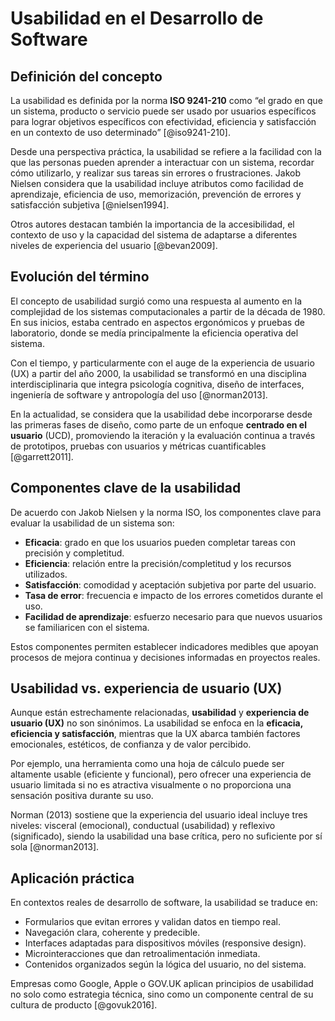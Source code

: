 # Usabilidad en el Desarrollo de Software

## Definición del concepto

La usabilidad es definida por la norma **ISO 9241-210** como "el grado en que un sistema, producto o servicio puede ser usado por usuarios específicos para lograr objetivos específicos con efectividad, eficiencia y satisfacción en un contexto de uso determinado" [@iso9241-210].

Desde una perspectiva práctica, la usabilidad se refiere a la facilidad con la que las personas pueden aprender a interactuar con un sistema, recordar cómo utilizarlo, y realizar sus tareas sin errores o frustraciones. Jakob Nielsen considera que la usabilidad incluye atributos como facilidad de aprendizaje, eficiencia de uso, memorización, prevención de errores y satisfacción subjetiva [@nielsen1994].

Otros autores destacan también la importancia de la accesibilidad, el contexto de uso y la capacidad del sistema de adaptarse a diferentes niveles de experiencia del usuario [@bevan2009].

## Evolución del término

El concepto de usabilidad surgió como una respuesta al aumento en la complejidad de los sistemas computacionales a partir de la década de 1980. En sus inicios, estaba centrado en aspectos ergonómicos y pruebas de laboratorio, donde se medía principalmente la eficiencia operativa del sistema.

Con el tiempo, y particularmente con el auge de la experiencia de usuario (UX) a partir del año 2000, la usabilidad se transformó en una disciplina interdisciplinaria que integra psicología cognitiva, diseño de interfaces, ingeniería de software y antropología del uso [@norman2013].

En la actualidad, se considera que la usabilidad debe incorporarse desde las primeras fases de diseño, como parte de un enfoque **centrado en el usuario** (UCD), promoviendo la iteración y la evaluación continua a través de prototipos, pruebas con usuarios y métricas cuantificables [@garrett2011].

## Componentes clave de la usabilidad

De acuerdo con Jakob Nielsen y la norma ISO, los componentes clave para evaluar la usabilidad de un sistema son:

- **Eficacia**: grado en que los usuarios pueden completar tareas con precisión y completitud.
- **Eficiencia**: relación entre la precisión/completitud y los recursos utilizados.
- **Satisfacción**: comodidad y aceptación subjetiva por parte del usuario.
- **Tasa de error**: frecuencia e impacto de los errores cometidos durante el uso.
- **Facilidad de aprendizaje**: esfuerzo necesario para que nuevos usuarios se familiaricen con el sistema.

Estos componentes permiten establecer indicadores medibles que apoyan procesos de mejora continua y decisiones informadas en proyectos reales.

## Usabilidad vs. experiencia de usuario (UX)

Aunque están estrechamente relacionadas, **usabilidad** y **experiencia de usuario (UX)** no son sinónimos. La usabilidad se enfoca en la **eficacia, eficiencia y satisfacción**, mientras que la UX abarca también factores emocionales, estéticos, de confianza y de valor percibido.

Por ejemplo, una herramienta como una hoja de cálculo puede ser altamente usable (eficiente y funcional), pero ofrecer una experiencia de usuario limitada si no es atractiva visualmente o no proporciona una sensación positiva durante su uso.

Norman (2013) sostiene que la experiencia del usuario ideal incluye tres niveles: visceral (emocional), conductual (usabilidad) y reflexivo (significado), siendo la usabilidad una base crítica, pero no suficiente por sí sola [@norman2013].

## Aplicación práctica

En contextos reales de desarrollo de software, la usabilidad se traduce en:

- Formularios que evitan errores y validan datos en tiempo real.
- Navegación clara, coherente y predecible.
- Interfaces adaptadas para dispositivos móviles (responsive design).
- Microinteracciones que dan retroalimentación inmediata.
- Contenidos organizados según la lógica del usuario, no del sistema.

Empresas como Google, Apple o GOV.UK aplican principios de usabilidad no solo como estrategia técnica, sino como un componente central de su cultura de producto [@govuk2016].

